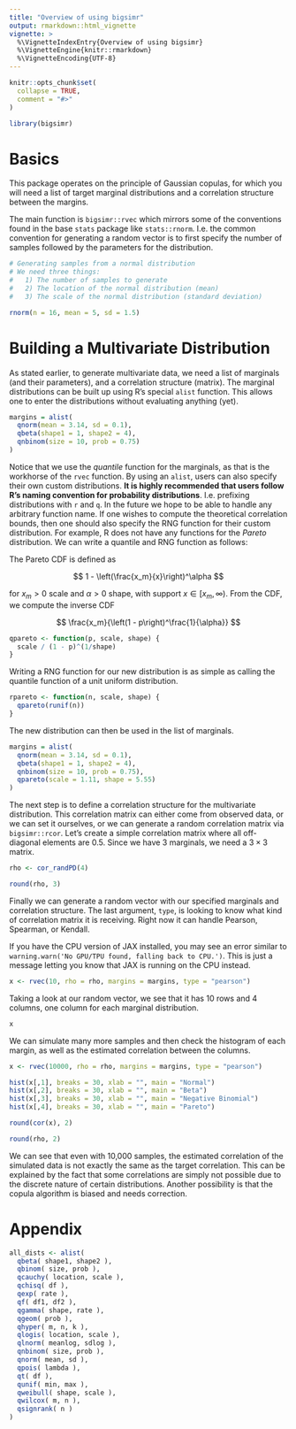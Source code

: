 ```yaml
---
title: "Overview of using bigsimr"
output: rmarkdown::html_vignette
vignette: >
  %\VignetteIndexEntry{Overview of using bigsimr}
  %\VignetteEngine{knitr::rmarkdown}
  %\VignetteEncoding{UTF-8}
---
```


```r
knitr::opts_chunk$set(
  collapse = TRUE,
  comment = "#>"
)
```

```r
library(bigsimr)
```

# Basics

This package operates on the principle of Gaussian copulas, for which you will need a list of target marginal distributions and a correlation structure between the margins.

The main function is `bigsimr::rvec` which mirrors some of the conventions found in the base `stats` package like `stats::rnorm`. I.e. the common convention for generating a random vector is to first specify the number of samples followed by the parameters for the distribution.


```r
# Generating samples from a normal distribution
# We need three things:
#   1) The number of samples to generate
#   2) The location of the normal distribution (mean)
#   3) The scale of the normal distribution (standard deviation)

rnorm(n = 16, mean = 5, sd = 1.5)
```


# Building a Multivariate Distribution

As stated earlier, to generate multivariate data, we need a list of marginals (and their parameters), and a correlation structure (matrix). The marginal distributions can be built up using R's special `alist` function. This allows one to enter the distributions without evaluating anything (yet).

```r
margins = alist(
  qnorm(mean = 3.14, sd = 0.1),
  qbeta(shape1 = 1, shape2 = 4),
  qnbinom(size = 10, prob = 0.75)
)
```

Notice that we use the *quantile* function for the marginals, as that is the workhorse of the `rvec` function. By using an `alist`, users can also specify their own custom distributions. **It is highly recommended that users follow R's naming convention for probability distributions**. I.e. prefixing distributions with `r` and `q`. In the future we hope to be able to handle any arbitrary function name. If one wishes to compute the theoretical correlation bounds, then one should also specify the RNG function for their custom distribution. For example, R does not have any functions for the *Pareto* distribution. We can write a quantile and RNG function as follows:

The Pareto CDF is defined as

$$
1 - \left(\frac{x_m}{x}\right)^\alpha
$$

for $x_m > 0$ scale and $\alpha > 0$ shape, with support $x \in \left[x_m, \infty\right)$. From the CDF, we compute the inverse CDF

$$
\frac{x_m}{\left(1 - p\right)^\frac{1}{\alpha}}
$$

```r
qpareto <- function(p, scale, shape) {
  scale / (1 - p)^(1/shape)
}
```

Writing a RNG function for our new distribution is as simple as calling the quantile function of a unit uniform distribution.

```r
rpareto <- function(n, scale, shape) {
  qpareto(runif(n))
}
```

The new distribution can then be used in the list of marginals.

```r
margins = alist(
  qnorm(mean = 3.14, sd = 0.1),
  qbeta(shape1 = 1, shape2 = 4),
  qnbinom(size = 10, prob = 0.75),
  qpareto(scale = 1.11, shape = 5.55)
)
```


The next step is to define a correlation structure for the multivariate distribution. This correlation matrix can either come from observed data, or we can set it ourselves, or we can generate a random correlation matrix via `bigsimr::rcor`. Let's create a simple correlation matrix where all off-diagonal elements are 0.5. Since we have 3 marginals, we need a $3\times 3$ matrix.

```r
rho <- cor_randPD(4)
```

```r
round(rho, 3)
```


Finally we can generate a random vector with our specified marginals and correlation structure. The last argument, `type`, is looking to know what kind of correlation matrix it is receiving. Right now it can handle Pearson, Spearman, or Kendall.

If you have the CPU version of JAX installed, you may see an error similar to `warning.warn('No GPU/TPU found, falling back to CPU.')`. This is just a message letting you know that JAX is running on the CPU instead.

```r
x <- rvec(10, rho = rho, margins = margins, type = "pearson")
```

Taking a look at our random vector, we see that it has 10 rows and 4 columns, one column for each marginal distribution.

```r
x
```

We can simulate many more samples and then check the histogram of each margin, as well as the estimated correlation between the columns.

```r
x <- rvec(10000, rho = rho, margins = margins, type = "pearson")
```

```r
hist(x[,1], breaks = 30, xlab = "", main = "Normal")
hist(x[,2], breaks = 30, xlab = "", main = "Beta")
hist(x[,3], breaks = 30, xlab = "", main = "Negative Binomial")
hist(x[,4], breaks = 30, xlab = "", main = "Pareto")
```

```r
round(cor(x), 2)
```

```r
round(rho, 2)
```

We can see that even with 10,000 samples, the estimated correlation of the simulated data is not exactly the same as the target correlation. This can be explained by the fact that some correlations are simply not possible due to the discrete nature of certain distributions. Another possibility is that the copula algorithm is biased and needs correction.

# Appendix

```r
all_dists <- alist(
  qbeta( shape1, shape2 ),
  qbinom( size, prob ),
  qcauchy( location, scale ),
  qchisq( df ),
  qexp( rate ),
  qf( df1, df2 ),
  qgamma( shape, rate ),
  qgeom( prob ),
  qhyper( m, n, k ),
  qlogis( location, scale ),
  qlnorm( meanlog, sdlog ),
  qnbinom( size, prob ),
  qnorm( mean, sd ),
  qpois( lambda ),
  qt( df ),
  qunif( min, max ),
  qweibull( shape, scale ),
  qwilcox( m, n ),
  qsignrank( n )
)
```
